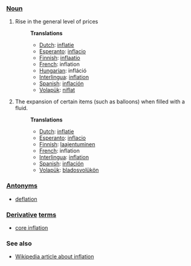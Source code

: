 ===[[Noun]]===
#Rise in the general level of prices
#:'''Translations'''
#:*[[Dutch]]: [[inflatie]]
#:*[[Esperanto]]: [[inflacio]]
#:*[[Finnish]]: [[inflaatio]]
#:*[[French]]: inflation
#:*[[Hungarian]]: infláció
#:*[[Interlingua]]: [[inflation]]
#:*[[Spanish]]: [[inflación]]
#:*[[Volapük]]: [[niflat]]
#The expansion of certain items (such as balloons) when filled with a fluid.
#:'''Translations'''
#:*[[Dutch]]: [[inflatie]]
#:*[[Esperanto]]: [[inflacio]]
#:*[[Finnish]]: [[laajentuminen]]
#:*[[French]]: inflation
#:*[[Interlingua]]: [[inflation]]
#:*[[Spanish]]: [[inflación]]
#:*[[Volapük]]: [[bladosvolükön]]
===[[Antonym]]s===
* [[deflation]]
===[[Derivative]] [[term]]s===
*[[core inflation]]
===See also===
*[[w:Inflation (economics)|Wikipedia article about inflation]]